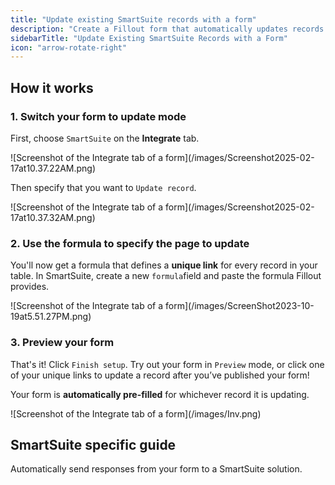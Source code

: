 ```yaml
---
title: "Update existing SmartSuite records with a form"
description: "Create a Fillout form that automatically updates records in SmartSuite whenever a respondent completes your form."
sidebarTitle: "Update Existing SmartSuite Records with a Form"
icon: "arrow-rotate-right"
---
```


## How it works

### **1. Switch your form to update mode**

First, choose `SmartSuite` on the **Integrate** tab.

<Frame>
  ![Screenshot of the Integrate tab of a form](/images/Screenshot2025-02-17at10.37.22AM.png)
</Frame>

Then specify that you want to `Update record`.

<Frame>
  ![Screenshot of the Integrate tab of a form](/images/Screenshot2025-02-17at10.37.32AM.png)
</Frame>

### **2. Use the formula to specify the page to update**

You'll now get a formula that defines a **unique link** for every record in your table. In SmartSuite, create a new `formula`field and paste the formula Fillout provides.

<Frame>
  ![Screenshot of the Integrate tab of a form](/images/ScreenShot2023-10-19at5.51.27PM.png)
</Frame>

### **3. Preview your form**

That's it\! Click `Finish setup`. Try out your form in `Preview` mode, or click one of your unique links to update a record after you’ve published your form\!

Your form is **automatically pre-filled** for whichever record it is updating.

<Frame>
  ![Screenshot of the Integrate tab of a form](/images/Inv.png)
</Frame>

## SmartSuite specific guide

<CardGroup cols={3}>
  <Card title="Create a SmartSuite form" icon="table-list" iconType="regular" color="#FFC738" href="/help/smartsuite">
    Automatically send responses from your form to a SmartSuite solution.
  </Card>
</CardGroup>